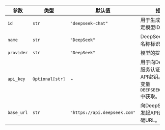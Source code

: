 | 参数        | 类型            | 默认值                      | 描述                                                                                                                       |
| ---------- | --------------- | ---------------------------- | --------------------------------------------------------------------------------------------------------------------------------- |
| `id`       | `str`           | `"deepseek-chat"`            | 用于生成响应的特定模型ID。                                                                              |
| `name`     | `str`           | `"DeepSeek"`                 | DeepSeek模型的名称标识符。                                                                                       |
| `provider` | `str`           | `"DeepSeek"`                 | 模型的提供商。                                                                                                        |
| `api_key`  | `Optional[str]` | -                            | 用于向DeepSeek服务认证请求的API密钥。从环境变量`DEEPSEEK_API_KEY`中获取。 |
| `base_url` | `str`           | `"https://api.deepseek.com"` | 向DeepSeek服务发起API请求的基础URL。                                                                     |